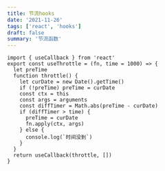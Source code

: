 ```yaml
---
title: 节流hooks
date: '2021-11-26'
tags: ['react', 'hooks']
draft: false
summary: '节流函数'
---
```


```
import { useCallback } from 'react'
export const useThrottle = (fn, time = 1000) => {
  let preTime
  function throttle() {
    let curDate = new Date().getTime()
    if (!preTime) preTime = curDate
    const ctx = this
    const args = arguments
    const diffTimer = Math.abs(preTime - curDate)
    if (diffTimer > time) {
      preTime = curDate
      fn.apply(ctx, args)
    } else {
      console.log(`时间没到`)
    }
  }
  return useCallback(throttle, [])
}


```
